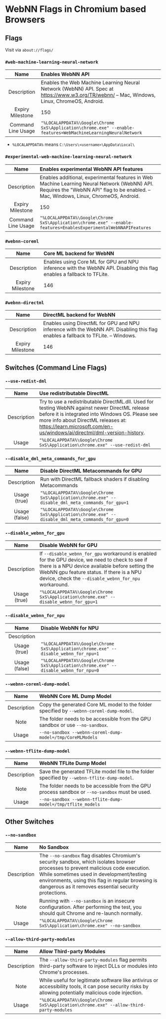 # WebNN Flags in Chromium based Browsers

<div className="flags">

## Flags

Visit via `about://flags/`

### `#web-machine-learning-neural-network`

| Name   | Enables WebNN API |
| :--: | :-------- |
| Description    |  Enables the Web Machine Learning Neural Network (WebNN) API. Spec at https://www.w3.org/TR/webnn/ – Mac, Windows, Linux, ChromeOS, Android. |
| Expiry Milestone | 150 |
| Command Line Usage | `"%LOCALAPPDATA%\Google\Chrome SxS\Application\chrome.exe" --enable-features=WebMachineLearningNeuralNetwork` |

* `%LOCALAPPDATA%` means `C:\Users\<username>\AppData\Local\`

### `#experimental-web-machine-learning-neural-network`

| Name   | Enables experimental WebNN API features |
| :--: | :-------- |
| Description    | Enables additional, experimental features in Web Machine Learning Neural Network (WebNN) API. Requires the "WebNN API" flag to be enabled. – Mac, Windows, Linux, ChromeOS, Android. |
| Expiry Milestone | 150 |
| Command Line Usage | `"%LOCALAPPDATA%\Google\Chrome SxS\Application\chrome.exe" --enable-features=EnablesExperimentalWebNNAPIFeatures` |

### `#webnn-coreml`

| Name   | Core ML backend for WebNN |
| :--: | :-------- |
| Description    | Enables using Core ML for GPU and NPU inference with the WebNN API. Disabling this flag enables a fallback to TFLite. |
| Expiry Milestone | 146 |

### `#webnn-directml`

| Name   | DirectML backend for WebNN |
| :--: | :-------- |
| Description    | Enables using DirectML for GPU and NPU inference with the WebNN API. Disabling this flag enables a fallback to TFLite. – Windows.| 
| Expiry Milestone | 146 |

## Switches (Command Line Flags)

### `--use-redist-dml`

| Name | Use redistributable DirectML |
| :--: | :-------- |
| Description | Try to use a redistributable DirectML.dll. Used for testing WebNN against newer DirectML release before it is integrated into Windows OS. Please see more info about DirectML releases at: https://learn.microsoft.com/en-us/windows/ai/directml/dml-version-history.|
| Usage | `"%LOCALAPPDATA%\Google\Chrome SxS\Application\chrome.exe" --use-redist-dml` |

### `--disable_dml_meta_commands_for_gpu`

| Name | Disable DirectML Metacommands for GPU |
| :--: | :-------- |
| Description | Run with DirectML fallback shaders if disabling Metacommands |
| Usage (true) | `"%LOCALAPPDATA%\Google\Chrome SxS\Application\chrome.exe" --disable_dml_meta_commands_for_gpu=1` |
| Usage (false) | `"%LOCALAPPDATA%\Google\Chrome SxS\Application\chrome.exe" --disable_dml_meta_commands_for_gpu=0` |

### `--disable_webnn_for_gpu`

| Name | Disable WebNN for GPU |
| :--: | :-------- |
| Description | If `--disable_webnn_for_gpu` workaround is enabled for the GPU device, we need to check to see if there is a NPU device available before setting the WebNN gpu feature status. If there is a NPU device, check the `--disable_webnn_for_npu` workaround. | 
| Usage (true) | `"%LOCALAPPDATA%\Google\Chrome SxS\Application\chrome.exe" --disable_webnn_for_gpu=1` |

### `--disable_webnn_for_npu`

| Name | Disable WebNN for NPU |
| :--: | :-------- |
| Description | |
| Usage (true) | `"%LOCALAPPDATA%\Google\Chrome SxS\Application\chrome.exe" --disable_webnn_for_npu=1` |
| Usage (false) | `"%LOCALAPPDATA%\Google\Chrome SxS\Application\chrome.exe" --disable_webnn_for_npu=0` |

### `--webnn-coreml-dump-model`

| Name | WebNN Core ML Dump Model |
| :--: | :-------- |
| Description | Copy the generated Core ML model to the folder specified by `--webnn-coreml-dump-model`. |
| Note | The folder needs to be accessible from the GPU sandbox or use `--no-sandbox`. |
| Usage | `--no-sandbox --webnn-coreml-dump-model=/tmp/CoreMLModels` |

### `--webnn-tflite-dump-model`

| Name | WebNN TFLite Dump Model |
| :--: | :-------- |
| Description | Save the generated TFLite model file to the folder specified by `--webnn-tflite-dump-model`. |
| Note | The folder needs to be accessible from the GPU process sandbox or `--no-sandbox` must be used. |
| Usage | `--no-sandbox --webnn-tflite-dump-model=/tmp/tflite_models` |

## Other Switches

### `--no-sandbox`

| Name | No Sandbox |
| :--: | :-------- |
| Description | The `--no-sandbox` flag disables Chromium's security sandbox, which isolates browser processes to prevent malicious code execution. While sometimes used in development/testing environments, using this flag in regular browsing is dangerous as it removes essential security protections. | 
| Note | Running with `--no-sandbox` is an insecure configuration. After performing the test, you should quit Chrome and re-launch normally. |
| Usage | `"%LOCALAPPDATA%\Google\Chrome SxS\Application\chrome.exe" --no-sandbox` |

### `--allow-third-party-modules`
| Name | Allow Third-party Modules |
| :--: | :-------- |
| Description | The `--allow-third-party-modules` flag permits third-party software to inject DLLs or modules into Chrome's processes. |
| Note | While useful for legitimate software like antivirus or accessibility tools, it can pose security risks by allowing potentially malicious code injection. |
| Usage | `"%LOCALAPPDATA%\Google\Chrome SxS\Application\chrome.exe" --allow-third-party-modules` |

</div>
